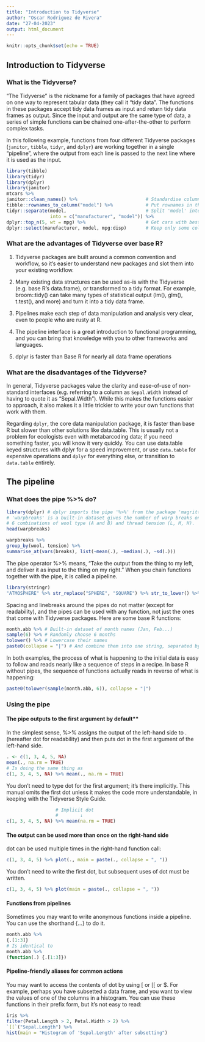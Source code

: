 ```yaml
---
title: "Introduction to Tidyverse"
author: "Oscar Rodriguez de Rivera"
date: "27-04-2023"
output: html_document
---
```


```r
knitr::opts_chunk$set(echo = TRUE)
```

## Introduction to Tidyverse

### What is the Tidyverse?

“The Tidyverse” is the nickname for a family of packages that have agreed on one way to represent tabular data (they call it “tidy data”. The functions in these packages accept tidy data frames as input and return tidy data frames as output. Since the input and output are the same type of data, a series of simple functions can be chained one-after-the-other to perform complex tasks.

In this following example, functions from four different Tidyverse packages (`janitor`, `tibble`, `tidyr`, and `dplyr`) are working together in a single “pipeline”, where the output from each line is passed to the next line where it is used as the input.

```r
library(tibble)
library(tidyr)
library(dplyr)
library(janitor)
mtcars %>%
janitor::clean_names() %>%                         # Standardise column names
tibble::rownames_to_column("model") %>%            # Put rownames in the table
tidyr::separate(model,                             # Split 'model' into 2 cols
                into = c("manufacturer", "model")) %>%
dplyr::top_n(5, wt = mpg) %>%                      # Get cars with best mileage
dplyr::select(manufacturer, model, mpg:disp)       # Keep only some columns
```

### What are the advantages of Tidyverse over base R?

1. Tidyverse packages are built around a common convention and workflow, so it’s easier to understand new packages and slot them into your existing workflow.

2. Many existing data structures can be used as-is with the Tidyverse (e.g. base R’s data.frame), or transformed to a tidy format. For example, broom::tidy() can take many types of statistical output (lm(), glm(), t.test(), and more) and turn it into a tidy data frame.

3. Pipelines make each step of data manipulation and analysis very clear, even to people who are rusty at R.

4. The pipeline interface is a great introduction to functional programming, and you can bring that knowledge with you to other frameworks and languages.

5. dplyr is faster than Base R for nearly all data frame operations

### What are the disadvantages of the Tidyverse?

In general, Tidyverse packages value the clarity and ease-of-use of non-standard interfaces (e.g. referring to a column as `Sepal.Width` instead of having to quote it as "Sepal.Width"). While this makes the functions easier to approach, it also makes it a little trickier to write your own functions that work with them.

Regarding `dplyr`, the core data manipulation package, it is faster than base R but slower than other solutions like data.table. This is usually not a problem for ecologists even with metabarcoding data; if you need something faster, you will know it very quickly. You can use data.table keyed structures with dplyr for a speed improvement, or use `data.table` for expensive operations and `dplyr` for everything else, or transition to `data.table` entirely.

## The pipeline

### What does the pipe \%>\% do?

```r
library(dplyr) # dplyr imports the pipe '%>%' from the package 'magrittr'.
# 'warpbreaks' is a built-in dataset gives the number of warp breaks on 9 looms for
# 6 combinations of wool type (A and B) and thread tension (L, M, H).
head(warpbreaks)
```

```r
warpbreaks %>%
group_by(wool, tension) %>%
summarise_at(vars(breaks), list(~mean(.), ~median(.), ~sd(.)))
```

The pipe operator %>% means, “Take the output from the thing to my left, and deliver it as input to the thing on my right.” When you chain functions together with the pipe, it is called a pipeline.

```r
library(stringr)
"ATMOSPHERE" %>% str_replace("SPHERE", "SQUARE") %>% str_to_lower() %>% print()
```

Spacing and linebreaks around the pipes do not matter (except for readability), and the pipes can be used with any function, not just the ones that come with Tidyverse packages. Here are some base R functions:

```r
month.abb %>% # Built-in dataset of month names (Jan, Feb...)
sample(6) %>% # Randomly choose 6 months
tolower() %>% # Lowercase their names
paste0(collapse = "|") # And combine them into one string, separated by '|'
```

In both examples, the process of what is happening to the initial data is easy to follow and reads nearly like a sequence of steps in a recipe. In base R without pipes, the sequence of functions actually reads in reverse of what is happening:

```r
paste0(tolower(sample(month.abb, 6)), collapse = "|")
```

### Using the pipe

#### The pipe outputs to the first argument by default**

In the simplest sense, %>% assigns the output of the left-hand side to . (hereafter dot for readability) and then puts dot in the first argument of the left-hand side.

```r
. <- c(1, 3, 4, 5, NA)
mean(., na.rm = TRUE)
# Is doing the same thing as
c(1, 3, 4, 5, NA) %>% mean(., na.rm = TRUE)
```

You don’t need to type dot for the first argument; it’s there implicitly. This manual omits the first dot unless it makes the code more understandable, in keeping with the Tidyverse Style Guide.

```r
                  # Implicit dot
                  #        ↓
c(1, 3, 4, 5, NA) %>% mean(na.rm = TRUE)
```

#### The output can be used more than once on the right-hand side

dot can be used multiple times in the right-hand function call:

```r
c(1, 3, 4, 5) %>% plot(., main = paste(., collapse = ", "))
```

You don’t need to write the first dot, but subsequent uses of dot must be written.

```r
c(1, 3, 4, 5) %>% plot(main = paste(., collapse = ", "))
```

#### Functions from pipelines

Sometimes you may want to write anonymous functions inside a pipeline. You can use the shorthand {...} to do it.

```r
month.abb %>%
{.[1:3]}
# Is identical to
month.abb %>%
(function(.) {.[1:3]})
```

#### Pipeline-friendly aliases for common actions

You may want to access the contents of dot by using [ or [[ or $. For example, perhaps you have subsetted a data frame, and you want to view the values of one of the columns in a histogram. You can use these functions in their prefix form, but it’s not easy to read:

```r
iris %>%
filter(Petal.Length > 2, Petal.Width > 2) %>%
`[[`("Sepal.Length") %>%
hist(main = "Histogram of 'Sepal.Length' after subsetting")
```


